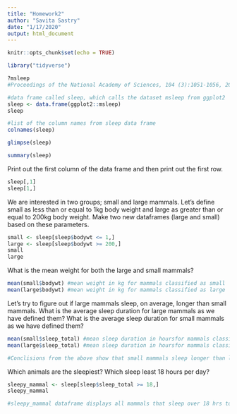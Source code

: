 ---
title: "Homework2"
author: "Savita Sastry"
date: "1/17/2020"
output: html_document
---

```{r setup, include=FALSE}
knitr::opts_chunk$set(echo = TRUE)
```

```{r}
library("tidyverse")
```

```{r}
?msleep
#Proceedings of the National Academy of Sciences, 104 (3):1051-1056, 2007.
```

```{r}
#data frame called sleep, which calls the dataset msleep from ggplot2
sleep <- data.frame(ggplot2::msleep)
sleep
```
```{r}
#list of the column names from sleep data frame
colnames(sleep)
```

```{r}
glimpse(sleep)
```

```{r}
summary(sleep)
```

Print out the first column of the data frame and then print out the first row.
```{r}

sleep[,1]
sleep[1,]
```
We are interested in two groups; small and large mammals. Let’s define small as less than or equal to 1kg body weight and large as greater than or equal to 200kg body weight. Make two new dataframes (large and small) based on these parameters.
```{r}
  
small <- sleep[sleep$bodywt <= 1,]
large <- sleep[sleep$bodywt >= 200,]
small
large
```
What is the mean weight for both the large and small mammals?

```{r}
mean(small$bodywt) #mean weight in kg for mammals classified as small
mean(large$bodywt) #mean weight in kg for mammals classified as large
```
Let’s try to figure out if large mammals sleep, on average, longer than small mammals. What is the average sleep duration for large mammals as we have defined them? What is the average sleep duration for small mammals as we have defined them?
```{r}
mean(small$sleep_total) #mean sleep duration in hoursfor mammals classified as small
mean(large$sleep_total) #mean sleep duration in hoursfor mammals classified as large

#Conclisions from the above show that small mammals sleep longer than large mammals on average
```

Which animals are the sleepiest? Which sleep least 18 hours per day?
```{r}
sleepy_mammal <- sleep[sleep$sleep_total >= 18,]
sleepy_mammal

#sleepy_mammal dataframe displays all mammals that sleep over 18 hrs total or more per day.
```
















